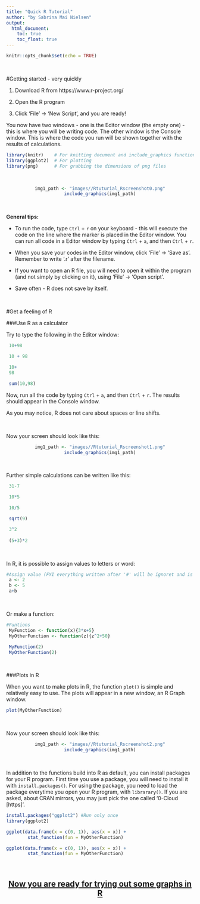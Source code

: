 ```yaml
---
title: "Quick R Tutorial"
author: "by Sabrina Mai Nielsen"
output:
  html_document:
    toc: true
    toc_float: true
---
```


```r
knitr::opts_chunk$set(echo = TRUE)
```

\  

#Getting started - very quickly

1. Download R from https://www.r-project.org/

2. Open the R program

3. Click 'File' -> 'New Script', and you are ready!

You now have two windows - one is the Editor window (the empty one) - this is where you will be writing code. The other window is the Console window. This is where the code you run will be shown together with the results of calculations. 


```r

library(knitr)    # For knitting document and include_graphics function
library(ggplot2)  # For plotting
library(png)      # For grabbing the dimensions of png files

```

\  
\ 
<center>
```r
img1_path <- "images//Rtuturial_Rscreenshot0.png"
include_graphics(img1_path)
```
</center>

\ 

**General tips:**

* To run the code, type `Ctrl` + `r` on your keyboard - this will execute the code on the line where the marker is placed in the Editor window. You can run all code in a Editor window by typing `Ctrl` + `a`, and then `Ctrl` + `r`.

* When you save your codes in the Editor window, click 'File' -> 'Save as'. Remember to write '.r' after the filename.

* If you want to open an R file, you will need to open it within the program (and not simply by clicking on it), using 'File' -> 'Open script'.

* Save often - R does not save by itself.

\ 

#Get a feeling of R

###Use R as a calculator

Try to type the following in the Editor window:

```r
 10+98

 10 + 98

 10+
 98

 sum(10,98)

```

Now, run all the code by typing `Ctrl` + `a`, and then `Ctrl` + `r`.
The results should appear in the Console window.  

As you may notice, R does not care about spaces or line shifts.

\  
\ 

Now your screen should look like this:

<center>
```r
img1_path <- "images//Rtuturial_Rscreenshot1.png"
include_graphics(img1_path)
```
</center>

\ 

Further simple calculations can be written like this:
```r
 31-7	

 10*5

 10/5

 sqrt(9)

 3^2
 
 (5+3)*2

```

\ 

In R, it is possible to assign values to letters or word:
```r
#Assign value (FYI everything written after '#' will be ignoret and is useful for notes)
 a <- 2
 b <- 5
 a+b

```

\ 

Or make a function:
```r
#Funtions
 MyFunction <- function(x){3*x+5}
 MyOtherFunction <- function(z){z^2+50}

 MyFunction(2)
 MyOtherFunction(2)

```

\ 
\ 

###Plots in R

When you want to make plots in R, the function `plot()` is simple and relatively easy to use. The plots will appear in a new window, an R Graph window.
```r
plot(MyOtherFunction)
```

\  
\ 

Now your screen should look like this:

<center>
```r
img1_path <- "images//Rtuturial_Rscreenshot2.png"
include_graphics(img1_path)
```
</center>

\  

In addition to the functions build into R as default, you can install packages for your R program. First time you use a package, you will need to install it with `install.packages()`. For using the package, you need to load the package everytime you open your R program, with `librarary()`. If you are asked, about CRAN mirrors, you may just pick the one called '0-Cloud [https]'.

```r
install.packages("ggplot2") #Run only once
library(ggplot2)

ggplot(data.frame(x = c(0, 1)), aes(x = x)) +
        stat_function(fun = MyOtherFunction)
```

```r
ggplot(data.frame(x = c(0, 1)), aes(x = x)) +
        stat_function(fun = MyOtherFunction)
```

\  

<center>
## [Now you are ready for trying out some graphs in R](R-Graphs.html)
</center>


